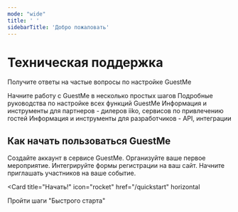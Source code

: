 ```yaml
---
mode: "wide"
title: ' '
sidebarTitle: 'Добро пожаловать'
---
```


<div className="text-center">
  <h1 className="text-3xl font-bold">Техническая поддержка</h1>
  </div>
<div className="text-center">
  <p>Получите ответы на частые вопросы по настройке GuestMe</p>
</div>

<Columns cols={2}>
  <Card title="Быстрый старт" icon="rocket" href="/quickstart/quickstart">
    Начните работу с GuestMe в несколько простых шагов
  </Card>
  <Card title="Инструкции" href="/features-main" icon="book">
    Подробные руководства по настройке всех функций GuestMe
  </Card>
  <Card title="Для партнеров iiko" href="/partners" icon="handshake">
    Информация и инструменты для партнеров - дилеров iiko, сервисов по привлечению гостей
  </Card>
  <Card title="Для разработчиков" href="/developers" icon="code">
    Информация и инструменты для разработчиков - API, интеграции
  </Card>
</Columns>

## Как начать пользоваться GuestMe

<Steps>
  <Step title="Регистрация">
    Создайте аккаунт в сервисе GuestMe.
  </Step>
  <Step title="Создание события">
    Организуйте ваше первое мероприятие.
  </Step>
  <Step title="Настройка виджетов">
    Интегрируйте формы регистрации на ваш сайт.
  </Step>
  <Step title="Приглашение гостей">
    Начните приглашать участников на ваше событие.
  </Step>
</Steps>

<Card
  title="Начать!"
  icon="rocket"
  href="/quickstart"
  horizontal
>
  Пройти шаги "Быстрого старта"
</Card>
